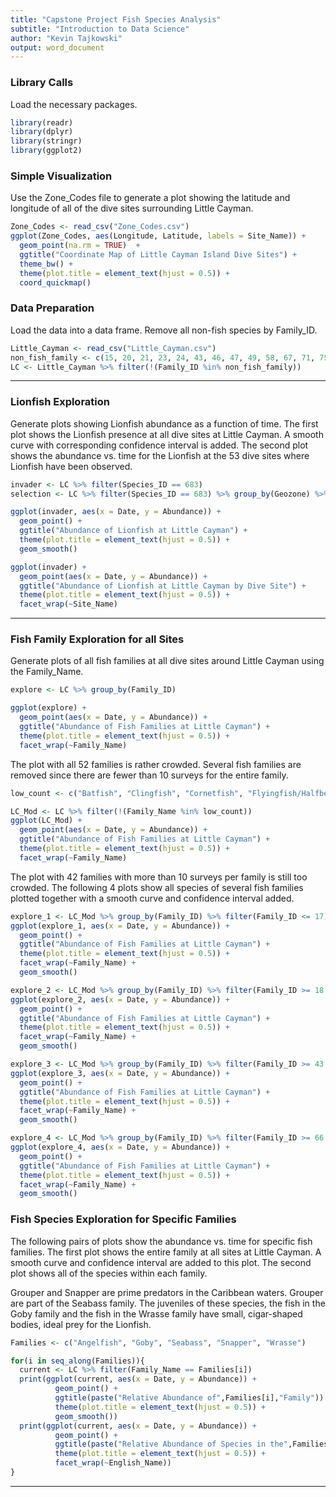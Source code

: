 ```yaml
---
title: "Capstone Project Fish Species Analysis"
subtitle: "Introduction to Data Science"
author: "Kevin Tajkowski"
output: word_document
---
```


### Library Calls
Load the necessary packages.

```r
library(readr)
library(dplyr)
library(stringr)
library(ggplot2)
```

### Simple Visualization
Use the Zone_Codes file to generate a plot showing the latitude and longitude of all of the dive sites surrounding Little Cayman.

```r
Zone_Codes <- read_csv("Zone_Codes.csv")
ggplot(Zone_Codes, aes(Longitude, Latitude, labels = Site_Name)) +
  geom_point(na.rm = TRUE)  +
  ggtitle("Coordinate Map of Little Cayman Island Dive Sites") +
  theme_bw() +
  theme(plot.title = element_text(hjust = 0.5)) +
  coord_quickmap()

```

### Data Preparation
Load the data into a data frame.  Remove all non-fish species by Family_ID.

```r
Little_Cayman <- read_csv("Little_Cayman.csv")
non_fish_family <- c(15, 20, 21, 23, 24, 43, 46, 47, 49, 58, 67, 71, 75, 111, 122)
LC <- Little_Cayman %>% filter(!(Family_ID %in% non_fish_family))
```

***

### Lionfish Exploration
Generate plots showing Lionfish abundance as a function of time.  The first plot shows the Lionfish presence at all dive sites at Little Cayman.  A smooth curve with corresponding confidence interval is added.  The second plot shows the abundance vs. time for the Lionfish at the 53 dive sites where Lionfish have been observed.

```r
invader <- LC %>% filter(Species_ID == 683)
selection <- LC %>% filter(Species_ID == 683) %>% group_by(Geozone) %>% summarize(count = n())

ggplot(invader, aes(x = Date, y = Abundance)) +
  geom_point() +
  ggtitle("Abundance of Lionfish at Little Cayman") +
  theme(plot.title = element_text(hjust = 0.5)) +
  geom_smooth()

ggplot(invader) +
  geom_point(aes(x = Date, y = Abundance)) +
  ggtitle("Abundance of Lionfish at Little Cayman by Dive Site") +
  theme(plot.title = element_text(hjust = 0.5)) +
  facet_wrap(~Site_Name)
```

***

### Fish Family Exploration for all Sites
Generate plots of all fish families at all dive sites around Little Cayman using the Family_Name.

```r
explore <- LC %>% group_by(Family_ID)

ggplot(explore) +
  geom_point(aes(x = Date, y = Abundance)) +
  ggtitle("Abundance of Fish Families at Little Cayman") +
  theme(plot.title = element_text(hjust = 0.5)) +
  facet_wrap(~Family_Name)
```

The plot with all 52 families is rather crowded.  Several fish families are removed since there are fewer than 10 surveys for the entire family.

```r
low_count <- c("Batfish", "Clingfish", "Cornetfish", "Flyingfish/Halfbeak", "Flying Gurnard", "Frogfish", "Mackerel", "Mullet", "Sweeper", "Viviparous Brotula")

LC_Mod <- LC %>% filter(!(Family_Name %in% low_count))
ggplot(LC_Mod) +
  geom_point(aes(x = Date, y = Abundance)) +
  ggtitle("Abundance of Fish Families at Little Cayman") +
  theme(plot.title = element_text(hjust = 0.5)) +
  facet_wrap(~Family_Name)
```

The plot with 42 families with more than 10 surveys per family is still too crowded.  The following 4 plots show all species of several fish families plotted together with a smooth curve and confidence interval added.

```r
explore_1 <- LC_Mod %>% group_by(Family_ID) %>% filter(Family_ID <= 17)
ggplot(explore_1, aes(x = Date, y = Abundance)) +
  geom_point() +
  ggtitle("Abundance of Fish Families at Little Cayman") +
  theme(plot.title = element_text(hjust = 0.5)) +
  facet_wrap(~Family_Name) +
  geom_smooth()

explore_2 <- LC_Mod %>% group_by(Family_ID) %>% filter(Family_ID >= 18 & Family_ID <= 42)
ggplot(explore_2, aes(x = Date, y = Abundance)) +
  geom_point() +
  ggtitle("Abundance of Fish Families at Little Cayman") +
  theme(plot.title = element_text(hjust = 0.5)) +
  facet_wrap(~Family_Name) +
  geom_smooth()

explore_3 <- LC_Mod %>% group_by(Family_ID) %>% filter(Family_ID >= 43 & Family_ID <= 65)
ggplot(explore_3, aes(x = Date, y = Abundance)) +
  geom_point() +
  ggtitle("Abundance of Fish Families at Little Cayman") +
  theme(plot.title = element_text(hjust = 0.5)) +
  facet_wrap(~Family_Name) +
  geom_smooth()

explore_4 <- LC_Mod %>% group_by(Family_ID) %>% filter(Family_ID >= 66 & Family_ID <= 120)
ggplot(explore_4, aes(x = Date, y = Abundance)) +
  geom_point() +
  ggtitle("Abundance of Fish Families at Little Cayman") +
  theme(plot.title = element_text(hjust = 0.5)) +
  facet_wrap(~Family_Name) +
  geom_smooth()

```

### Fish Species Exploration for Specific Families
The following pairs of plots show the abundance vs. time for specific fish families.  The first plot shows the entire family at all sites at Little Cayman.  A smooth curve and confidence interval are added to this plot.  The second plot shows all of the species within each family.

Grouper and Snapper are prime predators in the Caribbean waters.  Grouper are part of the Seabass family.  The juveniles of these species, the fish in the Goby family and the fish in the Wrasse family have small, cigar-shaped bodies, ideal prey for the Lionfish.

```r
Families <- c("Angelfish", "Goby", "Seabass", "Snapper", "Wrasse")

for(i in seq_along(Families)){
  current <- LC %>% filter(Family_Name == Families[i])
  print(ggplot(current, aes(x = Date, y = Abundance)) +
          geom_point() +
          ggtitle(paste("Relative Abundance of",Families[i],"Family")) +
          theme(plot.title = element_text(hjust = 0.5)) +
          geom_smooth())
  print(ggplot(current, aes(x = Date, y = Abundance)) +
          geom_point() +
          ggtitle(paste("Relative Abundance of Species in the",Families[i],"Family")) +
          theme(plot.title = element_text(hjust = 0.5)) +
          facet_wrap(~English_Name))
}
```

***



